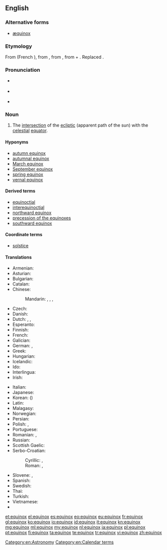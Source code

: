 ==English==
{{wikipedia}}

===Alternative forms===
* [[æquinox]] {{qualifier|chiefly archaic}}

===Etymology===
From {{etyl|fro|en}} {{term|equinoce|lang=fro}} (French {{term|équinoxe|lang=fr}}), from {{etyl|ML.|en}} {{term|equinoxium|lang=la}}, from {{etyl|la|en}} {{term|aequinoctium|lang=la}}, from {{term|aequus||equal|lang=la}} + {{term|nox||night|lang=la}}. Replaced {{etyl|ang|-}} {{term|efnniht|lang=ang}}.

===Pronunciation===
* {{a|RP}} {{IPA|/ˈɛkwɪˌnoks/|/ˈiːkwɪˌnɒks/|lang=en}}
* {{a|GenAm}} {{IPA|/ˈiːkwəˌnɑːks/|lang=en}}
* {{audio|en-us-equinox.ogg|Audio (US)|lang=en}}

===Noun===
{{en-noun|es|equinoctes}}

# The [[intersection]] of the [[ecliptic]] (apparent path of the sun) with the [[celestial]] [[equator]].

====Hyponyms====
* [[autumn equinox]]
* [[autumnal equinox]]
* [[March equinox]]
* [[September equinox]]
* [[spring equinox]]
* [[vernal equinox]]

====Derived terms====
* [[equinoctial]]
* [[interequinoctial]]
* [[northward equinox]]
* [[precession of the equinoxes]]
* [[southward equinox]]

====Coordinate terms====
* [[solstice]]

====Translations====
{{trans-top|intersection of the ecliptic with the celestial equator}}
* Armenian: {{t|hy|գիշերահավասար|tr=gišerahavasar}}
* Asturian: {{t|ast|equinocciu|m}}
* Bulgarian: {{t|bg|равноденствие|n|tr=ravnodénstvie|sc=Cyrl}}
* Catalan: {{t|ca|equinocci|m}}
* Chinese:
*: Mandarin: {{t+|cmn|晝夜平分點|sc=Hani}}, {{t|cmn|昼夜平分点|tr=zhòuyè píngfēndiǎn|sc=Hani}}, {{t|cmn|二分點|sc=Hani}}, {{t+|cmn|二分点|tr=èrfēndiǎn|sc=Hani}}
* Czech: {{t+|cs|rovnodennost|f}}
* Danish: {{t|da|jævndøgn}}
* Dutch: {{t+|nl|nachtevening}}, {{t+|nl|dag-en-nachtevening}}, {{t+|nl|equinox}}
* Esperanto: {{t|eo|ekvinokso}}
* Finnish: {{t+|fi|päiväntasaus}}
* French: {{t+|fr|équinoxe|m}}
* Galician: {{t+|gl|equinoccio|m}}
* German: {{t+|de|Äquinoktium|n}}, {{t+|de|Tagundnachtgleiche|f}}
* Greek: {{t+|el|ισημερία|f|tr=isimería}}
* Hungarian: {{t+|hu|napéjegyenlőség}}
* Icelandic: {{t|is|jafndægur|n}}
* Ido: {{t+|io|equinoxo}}
* Interlingua: {{t|ia|equinoctio}}
* Irish: {{t|ga|cónocht|f}}
{{trans-mid}}
* Italian: {{t+|it|equinozio|m}}
* Japanese: {{t|ja|分点|tr=ぶんてん, bunten|sc=Jpan}}
* Korean: {{t+|ko|분점|tr=bunjeom|sc=Kore}} ({{t+|ko|分點|sc=Kore}})
* Latin: {{t|la|aequinoctium|n}}
* Malagasy: {{t+|mg|ekinôksa}}
* Norwegian: {{t|no|jevndøgn|n}}
* Persian: {{t+|fa|اعتدال|tr=e'tedâl|sc=fa-Arab}}
* Polish: {{t+|pl|równonoc|f}}, {{t+|pl|ekwinokcjum|n}}
* Portuguese: {{t+|pt|equinócio|m}}
* Romanian: {{t+|ro|echinox|n}}, {{t+|ro|echinocțiu|n}}
* Russian: {{t+|ru|равноденствие|n|tr=ravnodénstvije}}
* Scottish Gaelic: {{t|gd|co-fhad-thràth|m}}
* Serbo-Croatian:
*: Cyrillic: {{t|sh|равнодневница|f}}, {{t|sh|равнодневица|f}}
*: Roman: {{t|sh|ravnodnevnica|f}}, {{t+|sh|ravnodnevica|f}}
* Slovene: {{t+|sl|enakonočje|n}}, {{t|sl|ekvinokcij|m}}
* Spanish: {{t+|es|equinoccio|m}}
* Swedish: {{t+|sv|dagjämning}}
* Thai: {{t|th|วิษุวัต|tr=wisuwat|sc=Thai}}
* Turkish: {{t+|tr|ekinoks}}
* Vietnamese: {{t|vi|điểm phân}}
* {{trreq|vo}}
{{trans-bottom}}

[[Category:en:Astronomy]]
[[Category:en:Calendar terms]]

[[et:equinox]]
[[el:equinox]]
[[es:equinox]]
[[eo:equinox]]
[[eu:equinox]]
[[fr:equinox]]
[[gl:equinox]]
[[ko:equinox]]
[[io:equinox]]
[[id:equinox]]
[[it:equinox]]
[[kn:equinox]]
[[mg:equinox]]
[[ml:equinox]]
[[my:equinox]]
[[nl:equinox]]
[[ja:equinox]]
[[pl:equinox]]
[[pt:equinox]]
[[fi:equinox]]
[[ta:equinox]]
[[te:equinox]]
[[tr:equinox]]
[[vi:equinox]]
[[zh:equinox]]